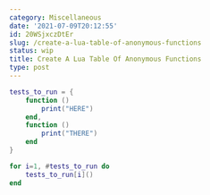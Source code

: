 ```yaml
---
category: Miscellaneous
date: '2021-07-09T20:12:55'
id: 20WSjxczDtEr
slug: /create-a-lua-table-of-anonymous-functions
status: wip
title: Create A Lua Table Of Anonymous Functions
type: post
---
```


```lua
tests_to_run = {
    function ()
        print("HERE")
    end,
    function ()
        print("THERE")
    end
}

for i=1, #tests_to_run do
    tests_to_run[i]()
end
```